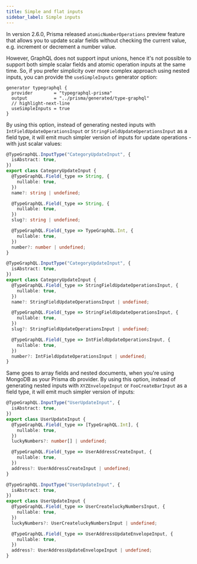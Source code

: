 ```yaml
---
title: Simple and flat inputs
sidebar_label: Simple inputs
---
```



In version 2.6.0, Prisma released `atomicNumberOperations` preview feature that allows you to update scalar fields without checking the current value, e.g. increment or decrement a number value.

However, GraphQL does not support input unions, hence it's not possible to support both simple scalar fields and atomic operation inputs at the same time. So, if you prefer simplicity over more complex approach using nested inputs, you can provide the `useSimpleInputs` generator option:

```prisma
generator typegraphql {
  provider        = "typegraphql-prisma"
  output          = "../prisma/generated/type-graphql"
  // highlight-next-line
  useSimpleInputs = true
}
```

By using this option, instead of generating nested inputs with `IntFieldUpdateOperationsInput` or `StringFieldUpdateOperationsInput` as a field type, it will emit much simpler version of inputs for update operations - with just scalar values:

<Tabs>
<TabItem value="true" label="useSimpleInputs = true">

```ts
@TypeGraphQL.InputType("CategoryUpdateInput", {
  isAbstract: true,
})
export class CategoryUpdateInput {
  @TypeGraphQL.Field(_type => String, {
    nullable: true,
  })
  name?: string | undefined;

  @TypeGraphQL.Field(_type => String, {
    nullable: true,
  })
  slug?: string | undefined;

  @TypeGraphQL.Field(_type => TypeGraphQL.Int, {
    nullable: true,
  })
  number?: number | undefined;
}
```

</TabItem>
<TabItem value="false" label="useSimpleInputs = false">

```ts
@TypeGraphQL.InputType("CategoryUpdateInput", {
  isAbstract: true,
})
export class CategoryUpdateInput {
  @TypeGraphQL.Field(_type => StringFieldUpdateOperationsInput, {
    nullable: true,
  })
  name?: StringFieldUpdateOperationsInput | undefined;

  @TypeGraphQL.Field(_type => StringFieldUpdateOperationsInput, {
    nullable: true,
  })
  slug?: StringFieldUpdateOperationsInput | undefined;

  @TypeGraphQL.Field(_type => IntFieldUpdateOperationsInput, {
    nullable: true,
  })
  number?: IntFieldUpdateOperationsInput | undefined;
}
```

</TabItem>
</Tabs>

Same goes to array fields and nested documents, when you're using MongoDB as your Prisma db provider.
By using this option, instead of generating nested inputs with `XYZEnvelopeInput` or `FooCreateBarInput` as a field type, it will emit much simpler version of inputs:

<Tabs>
<TabItem value="true" label="useSimpleInputs = true">

```ts
@TypeGraphQL.InputType("UserUpdateInput", {
  isAbstract: true,
})
export class UserUpdateInput {
  @TypeGraphQL.Field(_type => [TypeGraphQL.Int], {
    nullable: true,
  })
  luckyNumbers?: number[] | undefined;

  @TypeGraphQL.Field(_type => UserAddressCreateInput, {
    nullable: true,
  })
  address?: UserAddressCreateInput | undefined;
}
```

</TabItem>
<TabItem value="false" label="useSimpleInputs = false">

```ts
@TypeGraphQL.InputType("UserUpdateInput", {
  isAbstract: true,
})
export class UserUpdateInput {
  @TypeGraphQL.Field(_type => UserCreateluckyNumbersInput, {
    nullable: true,
  })
  luckyNumbers?: UserCreateluckyNumbersInput | undefined;

  @TypeGraphQL.Field(_type => UserAddressUpdateEnvelopeInput, {
    nullable: true,
  })
  address?: UserAddressUpdateEnvelopeInput | undefined;
}
```

</TabItem>
</Tabs>

